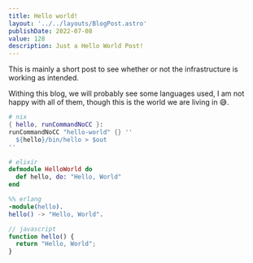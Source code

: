 ```yaml
---
title: Hello world!
layout: '../../layouts/BlogPost.astro'
publishDate: 2022-07-08
value: 128
description: Just a Hello World Post!
---
```


This is mainly a short post to see whether or not the infrastructure is working
as intended.

Withing this blog, we will probably see some languages used, I am not happy with
all of them, though this is the world we are living in 😅.

```nix
# nix
{ hello, runCommandNoCC }:
runCommandNoCC "hello-world" {} ''
  ${hello}/bin/hello > $out
''
```

```elixir
# elixir
defmodule HelloWorld do
  def hello, do: "Hello, World"
end
```

```erlang
%% erlang
-module(hello).
hello() -> "Hello, World".
```

```js
// javascript
function hello() {
  return "Hello, World";
}

```
